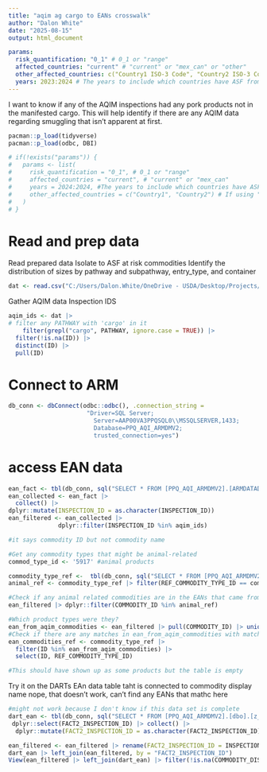 ```yaml
---
title: "aqim ag cargo to EANs crosswalk"
author: "Dalon White"
date: "2025-08-15"
output: html_document

params:
  risk_quantification: "0_1" # 0_1 or "range"
  affected_countries: "current" # "current" or "mex_can" or "other"
  other_affected_countries: c("Country1 ISO-3 Code", "Country2 ISO-3 Code") # If using "other", specify the countries here
  years: 2023:2024 # The years to include which countries have ASF from the `asf affected countries.csv` file
---
```

I want to know if any of the AQIM inspections had any pork products not in the manifested cargo. This will help identify if there are any AQIM data regarding smuggling that isn't apparent at first.

```r
pacman::p_load(tidyverse)
pacman::p_load(odbc, DBI)
```

```r
# if(!exists("params")) {
#   params <- list(
#     risk_quantification = "0_1", # 0_1 or "range"
#     affected_countries = "current", # "current" or "mex_can" 
#     years = 2024:2024, #The years to include which countries have ASF from the `asf affected countries.csv` file
#     other_affected_countries = c("Country1", "Country2") # If using "other", specify the countries here
#   )
# }
```

# Read and prep data
Read prepared data
Isolate to ASF at risk commodities
Identify the distribution of sizes by pathway and subpathway, entry_type, and container

```r

dat <- read.csv("C:/Users/Dalon.White/OneDrive - USDA/Desktop/Projects/asf-risk-framework-large-files/aqim pathway data prep.csv")

```

Gather AQIM data Inspection IDS
```r

aqim_ids <- dat |> 
# filter any PATHWAY with 'cargo' in it
    filter(grepl("cargo", PATHWAY, ignore.case = TRUE)) |>
  filter(!is.na(ID)) |> 
  distinct(ID) |> 
  pull(ID)
```

# Connect to ARM
```r
db_conn <- dbConnect(odbc::odbc(), .connection_string = 
                      "Driver=SQL Server;
                        Server=AAP00VA3PPQSQL0\\MSSQLSERVER,1433;
                        Database=PPQ_AQI_ARMDMV2;
                        trusted_connection=yes")
```

# access EAN data
```r
ean_fact <- tbl(db_conn, sql("SELECT * FROM [PPQ_AQI_ARMDMV2].[ARMDATADM].[SYS2_FACT_EAN]"))
ean_collected <- ean_fact |>
  collect() |>
dplyr::mutate(INSPECTION_ID = as.character(INSPECTION_ID))
ean_filtered <- ean_collected |> 
              dplyr::filter(INSPECTION_ID %in% aqim_ids)

#it says commodity ID but not commodity name

#Get any commodity types that might be animal-related
commod_type_id <- '5917' #animal products

commodity_type_ref <-  tbl(db_conn, sql("SELECT * FROM [PPQ_AQI_ARMDMV2].[ARMDATADM].[REF_COMMODITY]")) |> collect()
animal_ref <- commodity_type_ref |> filter(REF_COMMODITY_TYPE_ID == commod_type_id) |> pull(ID)

#Check if any animal related commodities are in the EANs that came from AQIM
ean_filtered |> dplyr::filter(COMMODITY_ID %in% animal_ref)

#Which product types were they?
ean_from_aqim_commodities <- ean_filtered |> pull(COMMODITY_ID) |> unique() |> sort()
#Check if there are any matches in ean_from_aqim_commodities with matches in commodity_type_ref, and then determine what ref_commodity_type_id they are
ean_commodities_ref <- commodity_type_ref |> 
  filter(ID %in% ean_from_aqim_commodities) |> 
  select(ID, REF_COMMODITY_TYPE_ID)

#This should have shown up as some products but the table is empty

```



Try it on the DARTs EAn data table taht is connected to commodity display name
nope, that doesn't work, can't find any EANs that mathc here
```r
#might not work because I don't know if this data set is complete
dart_ean <- tbl(db_conn, sql("SELECT * FROM [PPQ_AQI_ARMDMV2].[dbo].[z_vw_ean_data_azure_poc_test]")) |> 
 dplyr::select(FACT2_INSPECTION_ID) |> collect() |> 
  dplyr::mutate(FACT2_INSPECTION_ID = as.character(FACT2_INSPECTION_ID))

ean_filtered <- ean_filtered |> rename(FACT2_INSPECTION_ID = INSPECTION_ID)
dart_ean |> left_join(ean_filtered, by = "FACT2_INSPECTION_ID")
View(ean_filtered |> left_join(dart_ean) |> filter(!is.na(COMMODITY_DISPLAY_NAME)))
```